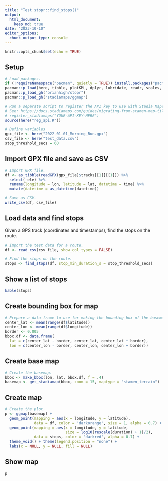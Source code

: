 ```yaml
---
title: "Test stopr::find_stops()"
output: 
  html_document:
    keep_md: true
date: "2023-10-10"
editor_options: 
  chunk_output_type: console
---
```


```r
knitr::opts_chunk$set(echo = TRUE)
```

## Setup

```r
# Load packages.
if (!requireNamespace("pacman", quietly = TRUE)) install.packages("pacman")
pacman::p_load(here, tibble, plotKML, dplyr, lubridate, readr, scales, knitr)
pacman::p_load_gh("brianhigh/stopr")
pacman::p_load_gh("stadiamaps/ggmap")

# Run a separate script to register the API key to use with Stadia Maps
# See: https://docs.stadiamaps.com/guides/migrating-from-stamen-map-tiles/
# register_stadiamaps("YOUR-API-KEY-HERE")
source(here("reg_api.R"))

# Define variables
gpx_file <- here("2022-01-01_Morning_Run.gpx")
csv_file <- here("test_data.csv")
stop_threshold_secs = 60
```

## Import GPX file and save as CSV

```r
# Import GPX file.
df <- as_tibble(readGPX(gpx_file)$tracks[[1]][[1]]) %>% 
  select(-ele) %>% 
  rename(longitude = lon, latitude = lat, datetime = time) %>% 
  mutate(datetime = as_datetime(datetime))

# Save as CSV.
write_csv(df, csv_file)
```

## Load data and find stops

Given a GPS track (coordinates and timestamps), find the stops on the route.

```r
# Import the test data for a route.
df <- read_csv(csv_file, show_col_types = FALSE)

# Find the stops on the route.
stops <- find_stops(df, stop_min_duration_s = stop_threshold_secs)
```

## Show a list of stops

```r
kable(stops)
```

## Create bounding box for map

```r
# Prepare a data frame to use for making the bounding box of the basemap.
center_lat <- mean(range(df$latitude))
center_lon <- mean(range(df$longitude))
border <- 0.005
bbox.df <- data.frame(
  lat = c(center_lat - border, center_lat, center_lat + border),
  lon = c(center_lon - border, center_lon, center_lon + border))
```

## Create base map

```r
# Create the basemap.
bbox <- make_bbox(lon, lat, bbox.df, f = .4)
basemap <- get_stadiamap(bbox, zoom = 15, maptype = "stamen_terrain")
```

## Create map

```r
# Create the plot.
p <- ggmap(basemap) +
  geom_point(mapping = aes(x = longitude, y = latitude),
             data = df, color = 'darkorange', size = 1, alpha = 0.7) +
  geom_point(mapping = aes(x = longitude, y = latitude,
                           size = log10(rescale(duration) + 1)/2),
             data = stops, color = 'darkred', alpha = 0.7) +
  theme_void() + theme(legend.position = "none") +
  labs(x = NULL, y = NULL, fill = NULL)
```

## Show map

```r
p
```
